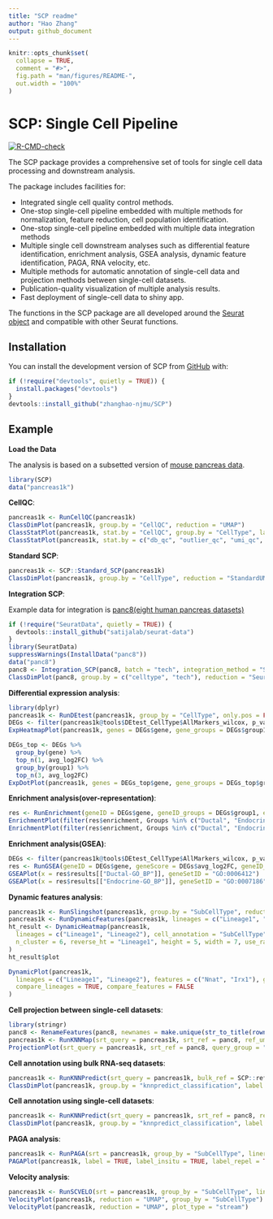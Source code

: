 ```yaml
---
title: "SCP readme"
author: "Hao Zhang"
output: github_document
---
```


```r
knitr::opts_chunk$set(
  collapse = TRUE,
  comment = "#>",
  fig.path = "man/figures/README-",
  out.width = "100%"
)
```

# SCP: Single Cell Pipeline

<!-- badges: start -->

[![R-CMD-check](https://github.com/zhanghao-njmu/SCP/workflows/R-CMD-check/badge.svg)](https://github.com/zhanghao-njmu/SCP/actions)

<!-- badges: end -->

The SCP package provides a comprehensive set of tools for single cell data processing and downstream analysis.

The package includes facilities for:

-   Integrated single cell quality control methods.
-   One-stop single-cell pipeline embedded with multiple methods for normalization, feature reduction, cell population identification.
-   One-stop single-cell pipeline embedded with multiple data integration methods
-   Multiple single cell downstream analyses such as differential feature identification, enrichment analysis, GSEA analysis, dynamic feature identification, PAGA, RNA velocity, etc.
-   Multiple methods for automatic annotation of single-cell data and projection methods between single-cell datasets.
-   Publication-quality visualization of multiple analysis results.
-   Fast deployment of single-cell data to shiny app.

The functions in the SCP package are all developed around the [Seurat object](https://github.com/mojaveazure/seurat-object) and compatible with other Seurat functions.

## Installation

You can install the development version of SCP from [GitHub](https://github.com/zhanghao-njmu/SCP) with:

```r
if (!require("devtools", quietly = TRUE)) {
  install.packages("devtools")
}
devtools::install_github("zhanghao-njmu/SCP")
```

## Example

**Load the Data**

The analysis is based on a subsetted version of [mouse pancreas data](https://doi.org/10.1242/dev.173849).

```r
library(SCP)
data("pancreas1k")
```

**CellQC**:

```r
pancreas1k <- RunCellQC(pancreas1k)
ClassDimPlot(pancreas1k, group.by = "CellQC", reduction = "UMAP")
ClassStatPlot(pancreas1k, stat.by = "CellQC", group.by = "CellType", label = TRUE)
ClassStatPlot(pancreas1k, stat.by = c("db_qc", "outlier_qc", "umi_qc", "gene_qc", "mito_qc", "ribo_qc", "ribo_mito_ratio_qc", "species_qc"), plot_type = "upset")
```

**Standard SCP**:

```r
pancreas1k <- SCP::Standard_SCP(pancreas1k)
ClassDimPlot(pancreas1k, group.by = "CellType", reduction = "StandardUMAP2D")
```

**Integration SCP**:

Example data for integration is [panc8(eight human pancreas datasets)](https://github.com/satijalab/seurat-data)

```r
if (!require("SeuratData", quietly = TRUE)) {
  devtools::install_github("satijalab/seurat-data")
}
library(SeuratData)
suppressWarnings(InstallData("panc8"))
data("panc8")
panc8 <- Integration_SCP(panc8, batch = "tech", integration_method = "Seurat")
ClassDimPlot(panc8, group.by = c("celltype", "tech"), reduction = "SeuratUMAP2D", theme = "theme_blank")
```

**Differential expression analysis**:

```r
library(dplyr)
pancreas1k <- RunDEtest(pancreas1k, group_by = "CellType", only.pos = FALSE, fc.threshold = 1)
DEGs <- filter(pancreas1k@tools$DEtest_CellType$AllMarkers_wilcox, p_val_adj < 0.05 & avg_log2FC > 1)
ExpHeatmapPlot(pancreas1k, genes = DEGs$gene, gene_groups = DEGs$group1, cell_group_by = "CellType")

DEGs_top <- DEGs %>%
  group_by(gene) %>%
  top_n(1, avg_log2FC) %>%
  group_by(group1) %>%
  top_n(3, avg_log2FC)
ExpDotPlot(pancreas1k, genes = DEGs_top$gene, gene_groups = DEGs_top$group1, cell_group_by = "SubCellType")
```

**Enrichment analysis(over-representation)**:

```r
res <- RunEnrichment(geneID = DEGs$gene, geneID_groups = DEGs$group1, enrichment = "GO_BP", species = "Mus_musculus")
EnrichmentPlot(filter(res$enrichment, Groups %in% c("Ductal", "Endocrine")), plot_type = "bar", ncol = 1)
EnrichmentPlot(filter(res$enrichment, Groups %in% c("Ductal", "Endocrine")), plot_type = "wordcloud")
```

**Enrichment analysis(GSEA)**:

```r
DEGs <- filter(pancreas1k@tools$DEtest_CellType$AllMarkers_wilcox, p_val_adj < 0.05)
res <- RunGSEA(geneID = DEGs$gene, geneScore = DEGs$avg_log2FC, geneID_groups = DEGs$group1, species = "Mus_musculus")
GSEAPlot(x = res$results[["Ductal-GO_BP"]], geneSetID = "GO:0006412")
GSEAPlot(x = res$results[["Endocrine-GO_BP"]], geneSetID = "GO:0007186")
```

**Dynamic features analysis**:

```r
pancreas1k <- RunSlingshot(pancreas1k, group.by = "SubCellType", reduction = "UMAP", show_plot = TRUE)
pancreas1k <- RunDynamicFeatures(pancreas1k, lineages = c("Lineage1", "Lineage2"), n_candidates = 200)
ht_result <- DynamicHeatmap(pancreas1k,
  lineages = c("Lineage1", "Lineage2"), cell_annotation = "SubCellType",
  n_cluster = 6, reverse_ht = "Lineage1", height = 5, width = 7, use_raster = FALSE
)
ht_result$plot

DynamicPlot(pancreas1k,
  lineages = c("Lineage1", "Lineage2"), features = c("Nnat", "Irx1"), group.by = "SubCellType",
  compare_lineages = TRUE, compare_features = FALSE
)
```

**Cell projection between single-cell datasets**:

```r
library(stringr)
panc8 <- RenameFeatures(panc8, newnames = make.unique(str_to_title(rownames(panc8))))
pancreas1k <- RunKNNMap(srt_query = pancreas1k, srt_ref = panc8, ref_umap = "SeuratUMAP2D")
ProjectionPlot(srt_query = pancreas1k, srt_ref = panc8, query_group = "SubCellType", ref_group = "celltype")
```

**Cell annotation using bulk RNA-seq datasets**:

```r
pancreas1k <- RunKNNPredict(srt_query = pancreas1k, bulk_ref = SCP::ref_scMCA, filter_lowfreq = 20)
ClassDimPlot(pancreas1k, group.by = "knnpredict_classification", label = TRUE)
```

**Cell annotation using single-cell datasets**:

```r
pancreas1k <- RunKNNPredict(srt_query = pancreas1k, srt_ref = panc8, ref_group = "celltype", filter_lowfreq = 20)
ClassDimPlot(pancreas1k, group.by = "knnpredict_classification", label = TRUE)
```

**PAGA analysis**:

```r
pancreas1k <- RunPAGA(srt = pancreas1k, group_by = "SubCellType", liner_reduction = "PCA", nonliner_reduction = "UMAP", return_seurat = TRUE)
PAGAPlot(pancreas1k, label = TRUE, label_insitu = TRUE, label_repel = TRUE)
```

**Velocity analysis**:

```r
pancreas1k <- RunSCVELO(srt = pancreas1k, group_by = "SubCellType", liner_reduction = "PCA", nonliner_reduction = "UMAP", return_seurat = TRUE)
VelocityPlot(pancreas1k, reduction = "UMAP", group_by = "SubCellType")
VelocityPlot(pancreas1k, reduction = "UMAP", plot_type = "stream")
```

